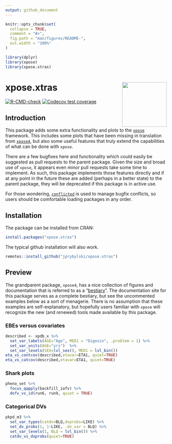 ```yaml
---
output: github_document
---
```


<!-- README.md is generated from README.Rmd. Please edit that file -->

```r
knitr::opts_chunk$set(
  collapse = TRUE,
  comment = "#>",
  fig.path = "man/figures/README-",
  out.width = "100%"
)
```

```r
library(dplyr)
library(xpose)
library(xpose.xtras)
```
# xpose.xtras <img src="man/figures/logo.png" align="right" height="139" alt="" />

<!-- badges: start -->
[![R-CMD-check](https://github.com/jprybylski/xpose.xtras/actions/workflows/R-CMD-check.yaml/badge.svg)](https://github.com/jprybylski/xpose.xtras/actions/workflows/R-CMD-check.yaml)
[![Codecov test coverage](https://codecov.io/gh/jprybylski/xpose.xtras/graph/badge.svg)](https://app.codecov.io/gh/jprybylski/xpose.xtras)
<!-- badges: end -->

## Introduction

This package adds some extra functionality and plots to the [`xpose`](https://uupharmacometrics.github.io/xpose/) framework. This includes some plots that have been missing in translation from [`xpose4`](https://uupharmacometrics.github.io/xpose4/), but also some useful features that truly extend the capabilities of what can be done with `xpose`.

There are a few bugfixes here and functionality which could easily be suggested as pull requests to the parent package. Given the size and broad use of `xpose`, it appears even minor pull requests take some time to implement. As such, this package implements those features directly and if at any point in the future these are added (perhaps in a better state) to the parent package, they will be deprecated if this package is in active use. 

For those wondering, [`conflicted`](https://conflicted.r-lib.org/) is used to manage bugfix conflicts, so users should be comfortable loading packages in any order.

## Installation

The package can be installed from CRAN:

```r
install.packages("xpose.xtras")
```

The typical github installation will also work.

```r
remotes::install_github("jprybylski/xpose.xtras")
```

## Preview

The grandparent package, `xpose4`, has a nice collection of figures and documentation that is referred to as a "[bestiary](https://xpose.sourceforge.net/bestiarium_v1.0.pdf)". The documentation site for this package serves as a complete bestiary, but see the uncommented examples below as a sort of menagerie. There is no assumption that these examples are self-explanatory, but hopefully users familiar with `xpose` will recognize the new (and *re*newed) tools made available by this package.

### EBEs versus covariates

```r
described <- xpdb_x %>%
  set_var_labels(AGE="Age", MED1 = "Digoxin", .problem = 1) %>%
  set_var_units(AGE="yrs")  %>%
  set_var_levels(SEX=lvl_sex(), MED1 = lvl_bin())
eta_vs_contcov(described,etavar=ETA1, quiet=TRUE)
eta_vs_catcov(described,etavar=ETA1, quiet=TRUE)
```


### Shark plots

```r
pheno_set %>%
  focus_qapply(backfill_iofv) %>%
  dofv_vs_id(run6, run9, quiet = TRUE)
```


### Categorical DVs

```r
pkpd_m3 %>%
  set_var_types(catdv=BLQ,dvprobs=LIKE) %>%
  set_dv_probs(1, 1~LIKE, .dv_var = BLQ) %>%
  set_var_levels(1, BLQ = lvl_bin()) %>%
  catdv_vs_dvprobs(quiet=TRUE)
```
